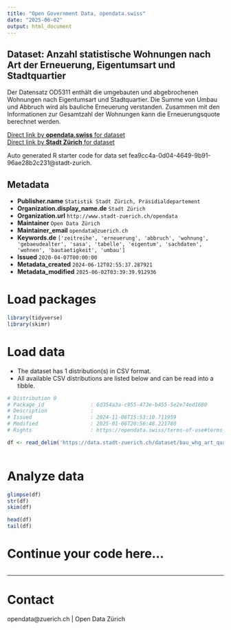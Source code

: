 ```yaml
---
title: "Open Government Data, opendata.swiss"
date: "2025-06-02"
output: html_document
---
```


## Dataset: Anzahl statistische Wohnungen nach Art der Erneuerung, Eigentumsart und Stadtquartier

Der Datensatz OD5311 enthält die umgebauten und abgebrochenen Wohnungen nach Eigentumsart und Stadtquartier. Die Summe von Umbau und Abbruch wird als bauliche Erneuerung verstanden. Zusammen mit den Informationen zur Gesamtzahl der Wohnungen kann die Erneuerungsquote berechnet werden.

[Direct link by **opendata.swiss** for dataset](https://opendata.swiss/de/dataset/anzahl-statistische-wohnungen-nach-art-der-erneuerung-eigentumsart-und-stadtquartier)<br>
[Direct link by **Stadt Zürich** for dataset](https://data.stadt-zuerich.ch/dataset/bau_whg_art_quartier_eigentumsart_seit1993_od5312)

Auto generated R starter code for data set fea9cc4a-0d04-4649-9b91-96ae28b2c231@stadt-zurich.

## Metadata

- **Publisher.name** `Statistik Stadt Zürich, Präsidialdepartement`
- **Organization.display_name.de** `Stadt Zürich`
- **Organization.url** `http://www.stadt-zuerich.ch/opendata`
- **Maintainer** `Open Data Zürich`
- **Maintainer_email** `opendata@zuerich.ch`
- **Keywords.de** `['zeitreihe', 'erneuerung', 'abbruch', 'wohnung', 'gebaeudealter', 'sasa', 'tabelle', 'eigentum', 'sachdaten', 'wohnen', 'bautaetigkeit', 'umbau']`
- **Issued** `2020-04-07T00:00:00`
- **Metadata_created** `2024-06-12T02:55:37.287921`
- **Metadata_modified** `2025-06-02T03:39:39.912936`


# Load packages

```r

library(tidyverse)
library(skimr)

```

# Load data

-   The dataset has 1 distribution(s) in CSV format.
-   All available CSV distributions are listed below and can be read into a tibble.

```r

# Distribution 0
# Package_id               : 6d354a3a-c955-473e-b455-5e2e74ed1680
# Description              : 
# Issued                   : 2024-11-06T15:53:10.711959
# Modified                 : 2025-01-06T20:56:48.221780
# Rights                   : https://opendata.swiss/terms-of-use#terms_open

df <- read_delim('https://data.stadt-zuerich.ch/dataset/bau_whg_art_quartier_eigentumsart_seit1993_od5312/download/BAU531OD5312.csv')



```

# Analyze data

```r

glimpse(df)
str(df)
skim(df)

head(df)
tail(df)

```

# Continue your code here...

```r

```

------------------------------------------------------------------------

# Contact

opendata@zuerich.ch | Open Data Zürich
